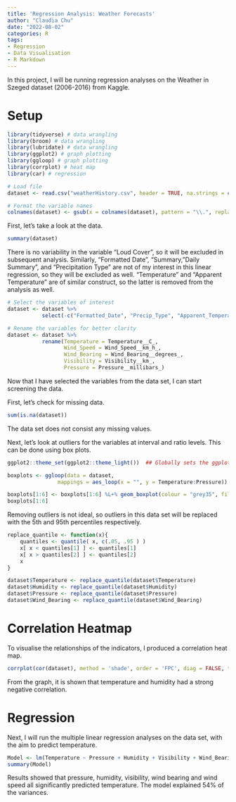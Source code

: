 ```yaml
---
title: 'Regression Analysis: Weather Forecasts'
author: "Claudia Chu"
date: "2022-08-02"
categories: R
tags:
- Regression
- Data Visualisation
- R Markdown
---
```

In this project, I will be running regression analyses on the Weather in Szeged dataset (2006-2016) from Kaggle. 

# Setup
```r
library(tidyverse) # data wrangling
library(broom) # data wrangling
library(lubridate) # data wrangling
library(ggplot2) # graph plotting
library(ggloop) # graph plotting
library(corrplot) # heat map
library(car) # regression
```

```r
# Load file
dataset <- read.csv("weatherHistory.csv", header = TRUE, na.strings = c(""," ","NA")) 

# Format the variable names
colnames(dataset) <- gsub(x = colnames(dataset), pattern = "\\.", replacement = "_")
```

First, let's take a look at the data. 
```r
summary(dataset)
```
There is no variability in the variable "Loud Cover", so it will be excluded in subsequent analysis. Similarly, "Formatted Date", "Summary, "Daily Summary", and "Precipitation Type" are not of my interest in this linear regression, so they will be excluded as well. "Temperature" and "Apparent Temperature" are of similar construct, so the latter is removed from the analysis as well.

```r
# Select the variables of interest
dataset <- dataset %>% 
           select(-c("Formatted_Date", "Precip_Type", "Apparent_Temperature__C_", "Loud_Cover", "Daily_Summary", "Summary"))

# Rename the variables for better clarity
dataset <- dataset %>% 
           rename(Temperature = Temperature__C_,
                  Wind_Speed = Wind_Speed__km_h_,
                  Wind_Bearing = Wind_Bearing__degrees_,
                  Visibility = Visibility__km_,
                  Pressure = Pressure__millibars_)
```
Now that I have selected the variables from the data set, I can start screening the data. 

First, let's check for missing data.
```r
sum(is.na(dataset))
```
The data set does not consist any missing values. 

Next, let's look at outliers for the variables at interval and ratio levels. This can be done using box plots. 
```r
ggplot2::theme_set(ggplot2::theme_light())  ## Globally sets the ggplot2 theme

boxplots <- ggloop(data = dataset, 
                mappings = aes_loop(x = "", y = Temperature:Pressure))

boxplots[1:6] <- boxplots[1:6] %L+% geom_boxplot(colour = "grey35", fill = "steelblue")
boxplots[1:6]
```

Removing outliers is not ideal, so outliers in this data set will be replaced with the 5th and 95th percentiles respectively. 
```r
replace_quantile <- function(x){
    quantiles <- quantile( x, c(.05, .95 ) )
    x[ x < quantiles[1] ] <- quantiles[1]
    x[ x > quantiles[2] ] <- quantiles[2]
    x
}

dataset$Temperature <- replace_quantile(dataset$Temperature)
dataset$Humidity <- replace_quantile(dataset$Humidity)
dataset$Pressure <- replace_quantile(dataset$Pressure)
dataset$Wind_Bearing <- replace_quantile(dataset$Wind_Bearing)
```

# Correlation Heatmap
To visualise the relationships of the indicators, I produced a correlation heat map. 
```r
corrplot(cor(dataset), method = 'shade', order = 'FPC', diag = FALSE, type = "lower")
```
From the graph, it is shown that temperature and humidity had a strong negative correlation. 

# Regression
Next, I will run the multiple linear regression analyses on the data set, with the aim to predict temperature.
```r
Model <- lm(Temperature ~ Pressure + Humidity + Visibility + Wind_Bearing + Wind_Speed, dataset)
summary(Model)
```
Results showed that pressure, humidity, visibility, wind bearing and wind speed all significantly predicted temperature. The model explained 54% of the variances. 

